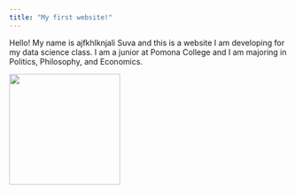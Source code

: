 ```yaml
---
title: "My first website!"
---
```


Hello! My name is ajfkhlknjali Suva and this is a website I am developing for my data science class. I am a junior at Pomona College and I am majoring in Politics, Philosophy, and Economics.

![](media/anjaliphoto.JPG){width="200px" fig-align="center"}
